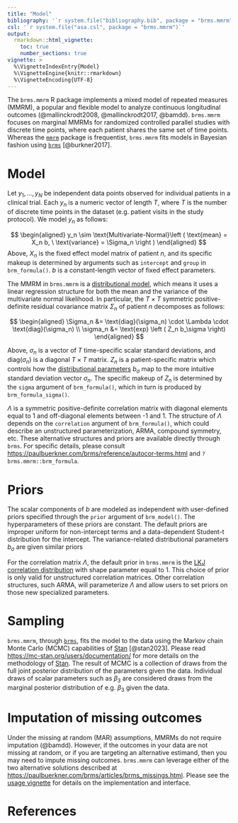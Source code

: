```yaml
---
title: "Model"
bibliography: '`r system.file("bibliography.bib", package = "brms.mmrm")`'
csl: '`r system.file("asa.csl", package = "brms.mmrm")`'
output:
  rmarkdown::html_vignette:
    toc: true
    number_sections: true
vignette: >
  %\VignetteIndexEntry{Model}
  %\VignetteEngine{knitr::rmarkdown}
  %\VignetteEncoding{UTF-8}
---
```


The `brms.mmrm` R package implements a mixed model of repeated measures (MMRM), a popular and flexible model to analyze continuous longitudinal outcomes (@mallinckrodt2008, @mallinckrodt2017, @bamdd). `brms.mmrm` focuses on marginal MMRMs for randomized controlled parallel studies with discrete time points, where each patient shares the same set of time points. Whereas the [`mmrm`](https://openpharma.github.io/mmrm/) package is frequentist, `brms.mmrm` fits models in Bayesian fashion using [`brms`](https://paulbuerkner.com/brms/) [@burkner2017].

# Model

Let $y_1, \ldots, y_N$ be independent data points observed for individual patients in a clinical trial. Each $y_n$ is a numeric vector of length $T$, where $T$ is the number of discrete time points in the dataset (e.g. patient visits in the study protocol). We model $y_n$ as follows:

$$
\begin{aligned}
y_n \sim \text{Multivariate-Normal}\left ( \text{mean} = X_n b, \ \text{variance} = \Sigma_n \right )
\end{aligned}
$$
Above, $X_n$ is the fixed effect model matrix of patient $n$, and its specific makeup is determined by arguments such as `intercept` and `group` in `brm_formula()`. $b$ is a constant-length vector of fixed effect parameters.

The MMRM in `brms.mmrm` is a [distributional model](https://paulbuerkner.com/brms/articles/brms_distreg.html), which means it uses a linear regression structure for both the mean and the variance of the multivariate normal likelihood. In particular, the $T \times T$ symmetric positive-definite residual covariance matrix $\Sigma_n$ of patient $n$ decomposes as follows:

$$
\begin{aligned}
\Sigma_n &= \text{diag}(\sigma_n) \cdot \Lambda \cdot \text{diag}(\sigma_n) \\
\sigma_n &= \text{exp} \left ( Z_n b_\sigma \right)
\end{aligned}
$$

Above, $\sigma_n$ is a vector of $T$ time-specific scalar standard deviations, and $\text{diag}(\sigma_n)$ is a diagonal $T \times T$ matrix. $Z_n$ is a patient-specific matrix which controls how the [distributional parameters](https://paulbuerkner.com/brms/articles/brms_distreg.html) $b_\sigma$ map to the more intuitive standard deviation vector $\sigma_n$. The specific makeup of $Z_n$ is determined by the `sigma` argument of `brm_formula()`, which in turn is produced by `brm_formula_sigma()`.

$\Lambda$ is a symmetric positive-definite correlation matrix with diagonal elements equal to 1 and off-diagonal elements between -1 and 1. The structure of $\Lambda$ depends on the `correlation` argument of `brm_formula()`, which could describe an unstructured parameterization, ARMA, compound symmetry, etc. These alternative structures and priors are available directly through `brms`. For specific details, please consult <https://paulbuerkner.com/brms/reference/autocor-terms.html> and `?brms.mmrm::brm_formula`.

# Priors

 The scalar components of $b$ are modeled as independent with user-defined priors specified through the `prior` argument of `brm_model()`. The hyperparameters of these priors are constant. The default priors are improper uniform for non-intercept terms and a data-dependent Student-t distribution for the intercept. The variance-related distributional parameters $b_\sigma$ are given similar priors
 
For the correlation matrix $\Lambda$, the default prior in `brms.mmrm` is the [LKJ correlation distribution](https://mc-stan.org/docs/functions-reference/correlation_matrix_distributions.html#lkj-correlation) with shape parameter equal to 1. This choice of prior is only valid for unstructured correlation matrices. Other correlation structures, such ARMA, will parameterize $\Lambda$ and allow users to set priors on those new specialized parameters.

# Sampling

`brms.mmrm`, through [`brms`](https://paulbuerkner.com/brms/), fits the model to the data using the Markov chain Monte Carlo (MCMC) capabilities of [Stan](https://mc-stan.org/) [@stan2023]. Please read <https://mc-stan.org/users/documentation/> for more details on the methodology of [Stan](https://mc-stan.org/). The result of MCMC is a collection of draws from the full joint posterior distribution of the parameters given the data. Individual draws of scalar parameters such as $\beta_3$ are considered draws from the marginal posterior distribution of e.g. $\beta_3$ given the data.

# Imputation of missing outcomes

Under the missing at random (MAR) assumptions, MMRMs do not require imputation (@bamdd). However, if the outcomes in your data are not missing at random, or if you are targeting an alternative estimand, then you may need to impute missing outcomes. `brms.mmrm` can leverage either of the two alternative solutions described at <https://paulbuerkner.com/brms/articles/brms_missings.html>. Please see the [usage vignette](https://openpharma.github.io/brms.mmrm/articles/usage.html) for details on the implementation and interface.

# References
